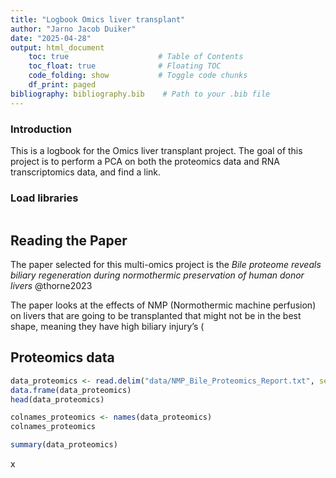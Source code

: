 ```yaml
---
title: "Logbook Omics liver transplant"
author: "Jarno Jacob Duiker"
date: "2025-04-28"
output: html_document
    toc: true                    # Table of Contents
    toc_float: true              # Floating TOC
    code_folding: show           # Toggle code chunks
    df_print: paged
bibliography: bibliography.bib    # Path to your .bib file
---
```


### Introduction

This is a logbook for the Omics liver transplant project. The goal of this project is to perform a PCA on both the proteomics data and RNA transcriptomics data, and find a link.

### Load libraries

```r
```

## Reading the Paper

The paper selected for this multi-omics project is the *Bile proteome reveals biliary regeneration during normothermic preservation of human donor livers* @thorne2023

The paper looks at the effects of NMP (Normothermic machine perfusion) on livers that are going to be transplanted that might not be in the best shape, meaning they have high biliary injury's (\

## Proteomics data

```r
data_proteomics <- read.delim("data/NMP_Bile_Proteomics_Report.txt", sep = "\t")
data.frame(data_proteomics)
head(data_proteomics)

```

```r
colnames_proteomics <- names(data_proteomics)
colnames_proteomics
```

```r
summary(data_proteomics)
```

x
